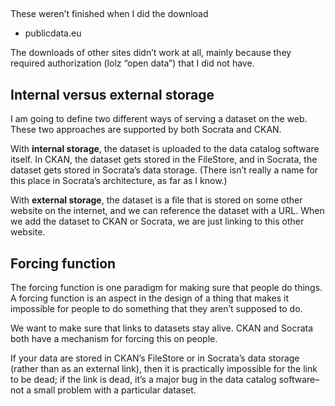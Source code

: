 ##
These weren't finished when I did the download

* publicdata.eu

The downloads of other sites didn't work at all, mainly because they required
authorization (lolz "open data") that I did not have.


## Internal versus external storage
I am going to define two different ways of serving a dataset on the web.
These two approaches are supported by both Socrata and CKAN.

With **internal storage**, the dataset is uploaded to the data catalog software
itself. In CKAN, the dataset gets stored in the FileStore, and in Socrata,
the dataset gets stored in Socrata's data storage. (There isn't really a
name for this place in Socrata's architecture, as far as I know.)

With **external storage**, the dataset is a file that is stored on some other
website on the internet, and we can reference the dataset with a URL. When we
add the dataset to CKAN or Socrata, we are just linking to this other website.

## Forcing function
The forcing function is one paradigm for making sure that people do things.
A forcing function is an aspect in the design of a thing that makes it impossible
for people to do something that they aren't supposed to do.

We want to make sure that links to datasets stay alive. CKAN and Socrata both
have a mechanism for forcing this on people.

If your data are stored in CKAN's FileStore or in Socrata's
data storage (rather than as an external link), then it is
practically impossible for the link to be dead; if the link
is dead, it's a major bug in the data catalog software--not
a small problem with a particular dataset.
